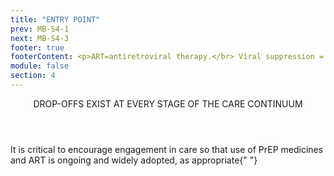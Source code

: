 ```yaml
---
title: "ENTRY POINT"
prev: MB-S4-1
next: MB-S4-3
footer: true
footerContent: <p>ART=antiretroviral therapy.</br> Viral suppression = HIV viral load <200 copies/mL.<br/></br><span class='font-bold'> Reference&#58; 1. </span>Achieving Together&#58; A Plan to End the HIV Epidemic in Texas. A Status-Neutral Approach&#58; Achieving Together to End the HIV Epidemic. June 18, 2020. Accessed May 19, 2022. https://achievingtogethertx.org/wp-content/uploads/2020/11/Status-Neutral-White-Paper_06182020.pdf <b>2.</b> Myers JE, Braunstein SL, Xia Q, et al. Redefining prevention and care&#58; a status-neutral approach to HIV. Open Forum Infect Dis. 2018;5(6):ofy097. doi:10.1093/ofid/ofy097 <b>3.</b> United States Department of Health and Human Services. National Strategic Plan&#58; A Roadmap to End the Epidemic. Accessed April 22, 2022. https://hivgov-prod-v3.s3.amazonaws.com/s3fs-public/HIV-National-Strategic-Plan-2021-2025.pdf</p>
module: false
section: 4
---
```


<Header>
  DROP-OFFS EXIST AT EVERY STAGE OF THE
  <span className="text-red">CARE CONTINUUM</span>
</Header>
<PotatoLayout class="flex justify-center items-center mt-2 2xl:mt-8">
  <HIVReturns varient2 />
</PotatoLayout>
<PotatoLayout class="w-6/12 2xl:w-10/12 mt-4 mx-auto">
  <PP className="font-sans text-red text-center font-medium text-sm 2xl:text-2xl">
    It is critical to encourage engagement in care so that use of PrEP medicines
    and ART is ongoing and widely adopted, as appropriate{" "}
  </PP>
</PotatoLayout>
